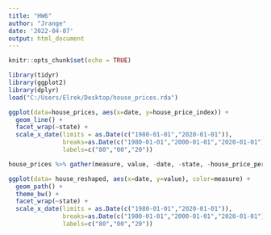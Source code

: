 ```yaml
---
title: "HW6"
author: "Jrange"
date: '2022-04-07'
output: html_document
---
```


```r
knitr::opts_chunk$set(echo = TRUE)
```


```r
library(tidyr)
library(ggplot2)
library(dplyr)
load("C:/Users/Elrek/Desktop/house_prices.rda")

ggplot(data=house_prices, aes(x=date, y=house_price_index)) + 
  geom_line() + 
  facet_wrap(~state) + 
  scale_x_date(limits = as.Date(c("1980-01-01","2020-01-01")), 
               breaks=as.Date(c("1980-01-01","2000-01-01","2020-01-01")), 
               labels=c("80","00","20"))

house_prices %>% gather(measure, value, -date, -state, -house_price_perc)->house_reshaped

ggplot(data= house_reshaped, aes(x=date, y=value), color=measure) + 
  geom_path() + 
  theme_bw() +
  facet_wrap(~state) + 
  scale_x_date(limits = as.Date(c("1980-01-01","2020-01-01")), 
               breaks=as.Date(c("1980-01-01","2000-01-01","2020-01-01")), 
               labels=c("80","00","20"))

```

